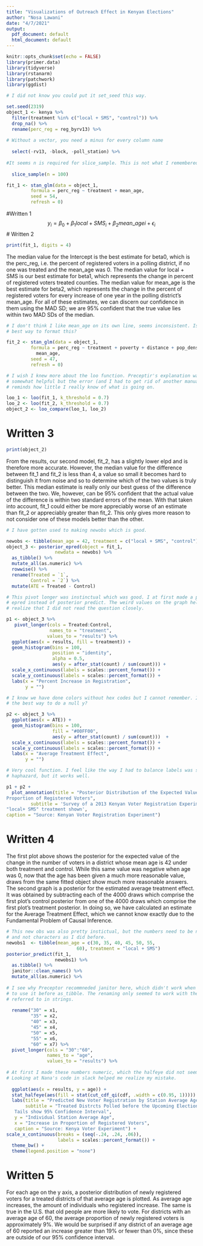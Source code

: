```yaml
---
title: "Visualizations of Outreach Effect in Kenyan Elections"
author: "Nosa Lawani"
date: "4/7/2021"
output:
  pdf_document: default
  html_document: default
---
```


```r
knitr::opts_chunk$set(echo = FALSE)
library(primer.data)
library(tidyverse)
library(rstanarm)
library(patchwork)
library(ggdist)
```

```r
# I did not know you could put it set_seed this way. 

set.seed(2319) 
object_1 <- kenya %>% 
  filter(treatment %in% c("local + SMS", "control")) %>%
  drop_na() %>% 
  rename(perc_reg = reg_byrv13) %>% 
  
# Without a vector, you need a minus for every column name
  
  select(-rv13, -block, -poll_station) %>% 
  
#It seems n is required for slice_sample. This is not what I remembered
  
  slice_sample(n = 100) 
```

```r
fit_1 <- stan_glm(data = object_1,
         formula = perc_reg ~ treatment + mean_age,
         seed = 54, 
         refresh = 0)
```
#Written 1
$$y_{i} = \beta_0 + \beta_1local + SMS_{i} + \beta_2 mean\_age{i} + \epsilon_{i}$$
# Written 2
```r
print(fit_1, digits = 4)
```

The median value for the Intercept is the best estimate for beta0, which is the perc_reg, i.e. the percent of registered voters in a polling district, if no one was treated and the mean_age was 0. The median value for local + SMS is our best estimate for beta1, which represents the change in percent of registered voters treated counties. The median value for mean_age is the best estimate for beta2, which represents the change in the percent of registered voters for every increase of one year in the polling district's mean_age. For all of these estimates, we can discern our confidence in them using the MAD SD; we are 95% confident that the true value lies within two MAD SDs of the median.

```r
# I don't think I like mean_age on its own line, seems inconsistent. Is this the
# best way to format this?

fit_2 <- stan_glm(data = object_1,
         formula = perc_reg ~ treatment + poverty + distance + pop_density +
           mean_age,
         seed = 47, 
         refresh = 0)
```

```r
# I wish I knew more about the loo function. Preceptir's explanation was 
# somewhat helpful but the error (and I had to get rid of another manually)
# reminds how little I really know of what is going on. 

loo_1 <- loo(fit_1, k_threshold = 0.7)
loo_2 <- loo(fit_2, k_threshold = 0.7)
object_2 <- loo_compare(loo_1, loo_2)
```
# Written 3

```r
print(object_2)
```
From the results, our second model, fit_2, has a slightly lower elpd and is therefore more accurate. However, the median value for the difference between fit_1 and fit_2 is less than 4, a value so small it becomes hard to distinguish it from noise and so to determine which of the two values is truly better. This median estimate is really only our best guess of the difference between the two. We, however, can be 95% confident that the actual value of the difference is within two standard errors of the mean. With that taken into account, fit_1 could either be more appreciably worse of an estimate than fit_2 or appreciably greater than fit_2. This only gives more reason to not consider one of these models better than the other. 
```r
# I have gotten used to making newobs which is good. 

newobs <- tibble(mean_age = 42, treatment = c("local + SMS", "control"))
object_3 <- posterior_epred(object = fit_1, 
                  newdata = newobs) %>% 
  as_tibble() %>% 
  mutate_all(as.numeric) %>% 
  rowwise() %>% 
  rename(Treated = `1`, 
         Control = `2`) %>% 
  mutate(ATE = Treated - Control)
```

```r
# This pivot longer was instinctual which was good. I at first made a posterior
# epred instead of posterior predict. The weird values on the graph helped me
# realize that I did not read the question closely. 

p1 <- object_3 %>% 
   pivot_longer(cols = Treated:Control, 
                names_to = "treatment", 
               values_to = "results") %>% 
  ggplot(aes(x = results, fill = treatment)) +
  geom_histogram(bins = 100,
                 position = "identity",
                 alpha = 0.5,
                 aes(y = after_stat(count) / sum(count))) +
  scale_x_continuous(labels = scales::percent_format()) +
  scale_y_continuous(labels = scales::percent_format()) +
  labs(x = "Percent Increase in Registration", 
       y = "")

# I know we have done colors without hex codes but I cannot remember. Is this 
# the best way to do a null y?

p2 <- object_3 %>% 
  ggplot(aes(x = ATE)) +
  geom_histogram(bins = 100,
                 fill = "#00FF00",
                 aes(y = after_stat(count) / sum(count)))  +
  scale_x_continuous(labels = scales::percent_format()) +
  scale_y_continuous(labels = scales::percent_format()) +
  labs(x = "Average Treatment Effect", 
       y = "")

# Very cool function. I feel like the way I had to balance labels was somewhat
# haphazard, but it works well. 

p1 + p2 +
  plot_annotation(title = "Posterior Distribution of the Expected Value of the Change in 
Proportion of Registered Voters", 
         subtitle = 'Survey of a 2013 Kenyan Voter Registration Experiment 
"local+ SMS" treatment shown', 
caption = "Source: Kenyan Voter Registration Experiment")
```

# Written 4

The first plot above shows the posterior for the expected value of the change
in the number of voters in a district whose mean age is 42 under both treatment
and control. While this same value was negative when age was 0, now that the age
has been given a much more reasonable value, draws from the same fitted object
show much more reasonable answers. The second graph is a posterior for the 
estimated average treatment effect. It was obtained by subtracting each of the 
4000 draws which comprise the first plot's control posterior from one of the 
4000 draws which comprise the first plot's treatment posterior. In doing so, we 
have calculated an estimate for the Average Treatment Effect, which we cannot
know exactly due to the Fundamental Problem of Causal Inference. 
```r
# This new obs was also pretty instictual, but the numbers need to be numeric
# and not characters as I did before. 
newobs1  <- tibble(mean_age = c(30, 35, 40, 45, 50, 55, 
                          60), treatment = "local + SMS")
posterior_predict(fit_1, 
                  newobs1) %>% 
  as.tibble() %>% 
  janitor::clean_names() %>% 
  mutate_all(as.numeric) %>% 
  
# I see why Preceptor recommneded janitor here, which didn't work when I tried 
# to use it before as_tibble. The renaming only seemed to work with the numbers
# referred to in strings. 
  
  rename("30" = x1, 
         "35" = x2, 
         "40" = x3, 
         "45" = x4, 
         "50" = x5, 
         "55" = x6, 
         "60" = x7) %>% 
  pivot_longer(cols = "30":"60", 
               names_to = "age", 
               values_to = "results") %>% 
  
# At first I made these numbers numeric, which the halfeye did not seem to like. 
# Looking at Nana's code in slack helped me realize my mistake. 
  
  ggplot(aes(x = results, y = age)) +
  stat_halfeye(aes(fill = stat(cut_cdf_qi(cdf, .width = c(0.95, 1))))) +
  labs(title = "Predicted New Voter Registration by Station Average Age", 
       subtitle = "Treated Distrcts Polled before the Upcoming Election       
   Tails show 95% Confidence Interval", 
   y = "Individual Station Average Age", 
   x = "Increase in Proportion of Registered Voters", 
   caption = "Source: Kenya Voter Experiment") + 
scale_x_continuous(breaks = (seq(-.24, .24, .06)), 
                   labels = scales::percent_format()) +
  theme_bw() +
  theme(legend.position = "none")
```

# Written 5

For each age on the y axis, a posterior distribution of newly registered voters 
for a treated districts of that average age is plotted. As average age increases, 
the amount of individuals who registered increase. The same is true in the U.S.
that old people are more likely to vote. For districts with an average age of 
60, the average proportion of newly registered voters is approximately 9%. We
would be surprised if any district of an average age of 60 reported an increase
greater than 19% or fewer than 0%, since these are outside of our 95%
confidence interval. 
